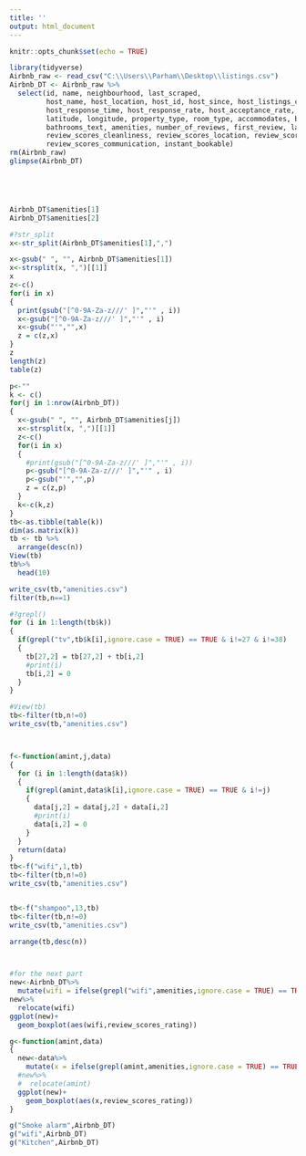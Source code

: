 ---
title: ''
output: html_document
---

```{r setup, include=FALSE}
knitr::opts_chunk$set(echo = TRUE)
```

```{r}
library(tidyverse)
Airbnb_raw <- read_csv("C:\\Users\\Parham\\Desktop\\listings.csv")
Airbnb_DT <- Airbnb_raw %>%
  select(id, name, neighbourhood, last_scraped,
         host_name, host_location, host_id, host_since, host_listings_count, host_is_superhost,
         host_response_time, host_response_rate, host_acceptance_rate, host_verifications,
         latitude, longitude, property_type, room_type, accommodates, bedrooms, beds,price,
         bathrooms_text, amenities, number_of_reviews, first_review, last_review, review_scores_rating,
         review_scores_cleanliness, review_scores_location, review_scores_value,
         review_scores_communication, instant_bookable)
rm(Airbnb_raw)
glimpse(Airbnb_DT)





Airbnb_DT$amenities[1]
Airbnb_DT$amenities[2]

#?str_split
x<-str_split(Airbnb_DT$amenities[1],",")

x<-gsub(" ", "", Airbnb_DT$amenities[1])
x<-strsplit(x, ",")[[1]]
x
z<-c()
for(i in x)
{
  print(gsub("[^0-9A-Za-z///' ]","'" , i))
  x<-gsub("[^0-9A-Za-z///' ]","'" , i)
  x<-gsub("'","",x)
  z = c(z,x)
}
z
length(z)
table(z)

p<-""
k <- c()
for(j in 1:nrow(Airbnb_DT))
{
  x<-gsub(" ", "", Airbnb_DT$amenities[j])
  x<-strsplit(x, ",")[[1]]
  z<-c()
  for(i in x)
  {
    #print(gsub("[^0-9A-Za-z///' ]","'" , i))
    p<-gsub("[^0-9A-Za-z///' ]","'" , i)
    p<-gsub("'","",p)
    z = c(z,p)
  }
  k<-c(k,z)
}
tb<-as.tibble(table(k))
dim(as.matrix(k))
tb <- tb %>%
  arrange(desc(n))
View(tb)
tb%>%
  head(10)

write_csv(tb,"amenities.csv")
filter(tb,n==1)

#?grepl()
for (i in 1:length(tb$k))
{
  if(grepl("tv",tb$k[i],ignore.case = TRUE) == TRUE & i!=27 & i!=38)
  {
    tb[27,2] = tb[27,2] + tb[i,2]
    #print(i)
    tb[i,2] = 0
  }
}

#View(tb)
tb<-filter(tb,n!=0)
write_csv(tb,"amenities.csv")



f<-function(amint,j,data)
{
  for (i in 1:length(data$k))
  {
    if(grepl(amint,data$k[i],ignore.case = TRUE) == TRUE & i!=j)
    {
      data[j,2] = data[j,2] + data[i,2]
      #print(i)
      data[i,2] = 0
    }
  }
  return(data)
}
tb<-f("wifi",1,tb)
tb<-filter(tb,n!=0)
write_csv(tb,"amenities.csv")


tb<-f("shampoo",13,tb)
tb<-filter(tb,n!=0)
write_csv(tb,"amenities.csv")

arrange(tb,desc(n))



#for the next part
new<-Airbnb_DT%>%
  mutate(wifi = ifelse(grepl("wifi",amenities,ignore.case = TRUE) == TRUE,TRUE,FALSE))
new%>%
  relocate(wifi)
ggplot(new)+
  geom_boxplot(aes(wifi,review_scores_rating))

g<-function(amint,data)
{
  new<-data%>%
    mutate(x = ifelse(grepl(amint,amenities,ignore.case = TRUE) == TRUE,TRUE,FALSE))
  #new%>%
  #  relocate(amint)
  ggplot(new)+
    geom_boxplot(aes(x,review_scores_rating))
}

g("Smoke alarm",Airbnb_DT)
g("wifi",Airbnb_DT)
g("Kitchen",Airbnb_DT)

```